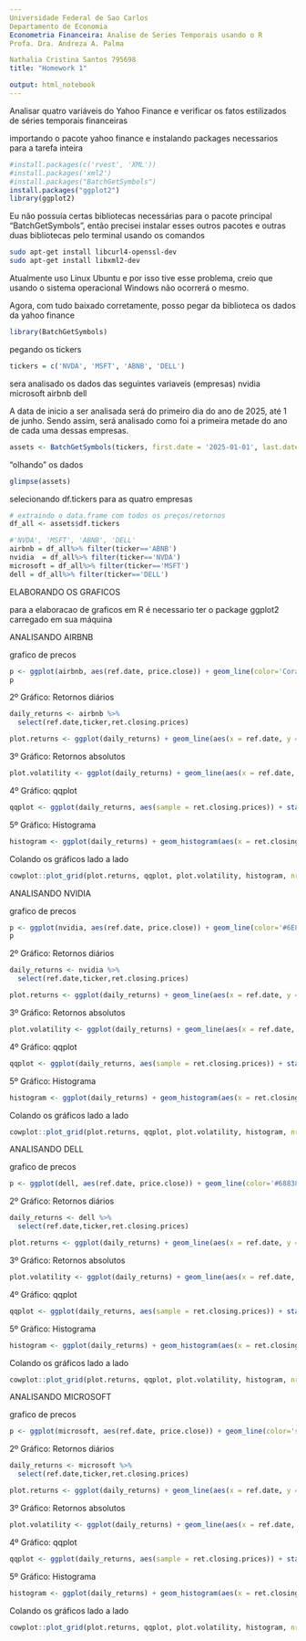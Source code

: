 ```yaml
---
Universidade Federal de Sao Carlos
Departamento de Economia
Econometria Financeira: Analise de Series Temporais usando o R
Profa. Dra. Andreza A. Palma

Nathalia Cristina Santos 795698
title: "Homework 1"

output: html_notebook
---
```


Analisar quatro variáveis do Yahoo Finance e verificar os fatos estilizados de séries temporais financeiras

importando o pacote yahoo finance e instalando packages necessarios para a tarefa inteira
```r
#install.packages(c('rvest', 'XML'))
#install.packages('xml2')
#install.packages("BatchGetSymbols")
install.packages("ggplot2")
library(ggplot2)
```

Eu não possuía certas bibliotecas necessárias para o pacote principal "BatchGetSymbols", então precisei instalar esses outros pacotes e outras duas bibliotecas pelo terminal usando os comandos
```bash
sudo apt-get install libcurl4-openssl-dev
sudo apt-get install libxml2-dev
```
Atualmente uso Linux Ubuntu e por isso tive esse problema, creio que usando o sistema operacional Windows não ocorrerá o mesmo.  

Agora, com tudo baixado corretamente, posso pegar da biblioteca os dados da yahoo finance
```r
library(BatchGetSymbols)

```

pegando os tickers 

```r
tickers = c('NVDA', 'MSFT', 'ABNB', 'DELL')
```
sera analisado os dados das seguintes variaveis (empresas)
nvidia 
microsoft
airbnb
dell

A data de inicio a ser analisada será do primeiro dia do ano de 2025, até 1 de junho. Sendo assim, será analisado como foi a primeira metade do ano de cada uma dessas empresas. 
```r
assets <- BatchGetSymbols(tickers, first.date = '2025-01-01', last.date = Sys.time(), type.return = "log", freq.data = "daily")
```

"olhando" os dados

```r
glimpse(assets)
```

selecionando df.tickers para as quatro empresas
```r
# extraindo o data.frame com todos os preços/retornos
df_all <- assets$df.tickers

#'NVDA', 'MSFT', 'ABNB', 'DELL'
airbnb = df_all%>% filter(ticker=='ABNB')
nvidia  = df_all%>% filter(ticker=='NVDA')
microsoft = df_all%>% filter(ticker=='MSFT')
dell = df_all%>% filter(ticker=='DELL')

```

ELABORANDO OS GRAFICOS

para a elaboracao de graficos em R é necessario ter o package ggplot2 carregado em sua máquina


ANALISANDO AIRBNB

grafico de precos 

```r
p <- ggplot(airbnb, aes(ref.date, price.close)) + geom_line(color='Coral4')+labs(x = "", y = 'Preço Fechamento', title="Cotação diária da Airbnb", subtitle="período: 2025-01-01 a 31/05/2025", caption = "Fonte: Yahoo Finance")
p
```

2º Gráfico: Retornos diários 

```r
daily_returns <- airbnb %>% 
  select(ref.date,ticker,ret.closing.prices) 
```

```r
plot.returns <- ggplot(daily_returns) + geom_line(aes(x = ref.date, y = ret.closing.prices), color = 'coral3') + labs(x = "", y = 'Retornos', title = "Retornos da Airbnb", subtitle = "Período: 2025-01-11 a 29/05/2025", caption = "Fonte: Yahoo Finance") + theme_light()
```


3º Gráfico: Retornos absolutos 
```r
plot.volatility <- ggplot(daily_returns) + geom_line(aes(x = ref.date, y = abs(ret.closing.prices)), color = 'coral2') + labs( x = "", y = 'Retornos Absolutos', title = "Retornos Absolutos da Airbnb", subtitle = "Período: de 2025-01-01 a 31/05/202", caption = "Fonte: Yahoo Finance") + theme_light()
```

4º Gráfico: qqplot

```r
qqplot <- ggplot(daily_returns, aes(sample = ret.closing.prices)) + stat_qq(size = 1, color = "coral3") + stat_qq_line() + labs(x = "Teórico", y = 'Amostra', title = "QQplot", subtitle = "Retornos diários da Airbnb", caption = "Fonte: Elaborado a partir de dados da Yahoo Finance") + theme_light()
```

5º Gráfico: Histograma

```r
histogram <- ggplot(daily_returns) + geom_histogram(aes(x = ret.closing.prices, y = ..density..), color = "white", fill = "dark grey", linetype = "solid", alpha = 0.8) + geom_density(aes(x = ret.closing.prices, y = ..density..), color = "coral4") + labs(x = "", y = "Densidade", title = "Histograma", subtitle = "Retornos diários da Airbnb", caption = "Fonte: Elaborado a partir de dados da Yahoo Finance") + theme_light()
```

Colando os gráficos lado a lado 

```r
cowplot::plot_grid(plot.returns, qqplot, plot.volatility, histogram, nrow = 2)
```

ANALISANDO NVIDIA

grafico de precos 

```r
p <- ggplot(nvidia, aes(ref.date, price.close)) + geom_line(color='#6E8B3D')+labs(x = "", y = 'preco fechamento', title="Cotação diária da NVIDIA", subtitle="período: 2025-01-01 a 31/05/2025", caption = "Fonte: Yahoo Finance")
p
```

2º Gráfico: Retornos diários 

```r
daily_returns <- nvidia %>% 
  select(ref.date,ticker,ret.closing.prices) 
```

```r
plot.returns <- ggplot(daily_returns) + geom_line(aes(x = ref.date, y = ret.closing.prices), color = '#556b2f') + labs(x = "", y = 'Retornos', title = "Retornos da NVIDIA", subtitle = "Período: 2025-01-01 a 31/05/2025", caption = "Fonte: Yahoo Finance") + theme_minimal()
```



3º Gráfico: Retornos absolutos 
```r
plot.volatility <- ggplot(daily_returns) + geom_line(aes(x = ref.date, y = abs(ret.closing.prices)), color = '#a2cd5a') + labs( x = "", y = 'Retornos absolutos', title = "Retornos abs da NVIDIA", subtitle = "Período: de 2025-01-11 a 31/05/202", caption = "Fonte: Yahoo Finance") + theme_light()
```

4º Gráfico: qqplot

```r
qqplot <- ggplot(daily_returns, aes(sample = ret.closing.prices)) + stat_qq(size = 1, color = '#6e8b3d') + stat_qq_line() + labs(x = "Teórico", y = 'Amostra', title = "QQplot", subtitle = "Retornos diários da NVIDIA", caption = "Fonte: Elaborado a partir de dados da Yahoo Finance") + theme_light()
```

5º Gráfico: Histograma

```r
histogram <- ggplot(daily_returns) + geom_histogram(aes(x = ret.closing.prices, y = ..density..), color = "white", fill = "dark grey", linetype = "solid", alpha = 0.8) + geom_density(aes(x = ret.closing.prices, y = ..density..), color = "#a2cd5a") + labs(x = "", y = "Densidade", title = "Histograma", subtitle = "Retornos diários da NVIDIA", caption = "Fonte: Elaborado a partir de dados da Yahoo Finance") + theme_light()
```

Colando os gráficos lado a lado 

```r
cowplot::plot_grid(plot.returns, qqplot, plot.volatility, histogram, nrow = 2)
```


ANALISANDO DELL

grafico de precos 

```r
p <- ggplot(dell, aes(ref.date, price.close)) + geom_line(color='#68838b')+labs(x = "", y = 'Preço Fechamento', title="Cotação diária da DELL", subtitle="período: 2025-01-01 a 31/05/2025", caption = "Fonte: Yahoo Finance")
```

2º Gráfico: Retornos diários 

```r
daily_returns <- dell %>% 
  select(ref.date,ticker,ret.closing.prices) 
```

```r
plot.returns <- ggplot(daily_returns) + geom_line(aes(x = ref.date, y = ret.closing.prices), color = '#9ac0cd') + labs(x = "", y = 'Retornos', title = "Retornos da DELL", subtitle = "Período: 2025-01-01 a 31/05/2025", caption = "Fonte: Yahoo Finance") + theme_light()
```



3º Gráfico: Retornos absolutos 
```r
plot.volatility <- ggplot(daily_returns) + geom_line(aes(x = ref.date, y = abs(ret.closing.prices)), color = '#add8e6') + labs( x = "", y = 'Retornos absolutos', title = "Retornos absolutos da DELL", subtitle = "Período: de 2025-01-01 a 31/05/202", caption = "Fonte: Yahoo Finance") + theme_light()
```

4º Gráfico: qqplot

```r
qqplot <- ggplot(daily_returns, aes(sample = ret.closing.prices)) + stat_qq(size = 1, color = "#68838b") + stat_qq_line() + labs(x = "Teórico", y = 'Amostra', title = "QQplot", subtitle = "Retornos diários da DELL", caption = "Fonte: Elaborado a partir de dados da Yahoo Finance") + theme_light()
```

5º Gráfico: Histograma

```r
histogram <- ggplot(daily_returns) + geom_histogram(aes(x = ret.closing.prices, y = ..density..), color = "white", fill = "dark grey", linetype = "solid", alpha = 0.8) + geom_density(aes(x = ret.closing.prices, y = ..density..), color = "#9ac0cd") + labs(x = "", y = "Densidade", title = "Histograma", subtitle = "Retornos diários da DELL", caption = "Fonte: Elaborado a partir de dados da Yahoo Finance") + theme_light()
```

Colando os gráficos lado a lado 

```r
cowplot::plot_grid(plot.returns, qqplot, plot.volatility, histogram, nrow = 2)
```


ANALISANDO MICROSOFT

grafico de precos 

```r
p <- ggplot(microsoft, aes(ref.date, price.close)) + geom_line(color='sienna4')+labs(x = "", y = 'Preço Fechamento', title="Cotação diária da MICROSOFT", subtitle="período: 2025-01-01 a 31/05/2025", caption = "Fonte: Yahoo Finance")
```

2º Gráfico: Retornos diários 

```r
daily_returns <- microsoft %>% 
  select(ref.date,ticker,ret.closing.prices) 
```

```r
plot.returns <- ggplot(daily_returns) + geom_line(aes(x = ref.date, y = ret.closing.prices), color = 'sienna3') + labs(x = "", y = 'Retornos', title = "Retornos da MICROSOFT", subtitle = "Período: 2025-01-01 a 31/05/2025", caption = "Fonte: Yahoo Finance") + theme_light()
```



3º Gráfico: Retornos absolutos 
```r
plot.volatility <- ggplot(daily_returns) + geom_line(aes(x = ref.date, y = abs(ret.closing.prices)), color = 'sienna') + labs( x = "", y = 'Retornos absolutos', title = "Retornos Absolutos da MICROSOFT", subtitle = "Período: de 2025-01-01 a 31/05/202", caption = "Fonte: Yahoo Finance") + theme_light()
```

4º Gráfico: qqplot

```r
qqplot <- ggplot(daily_returns, aes(sample = ret.closing.prices)) + stat_qq(size = 1, color = "sienna3") + stat_qq_line() + labs(x = "Teórico", y = 'Amostra', title = "QQplot", subtitle = "Retornos diários da MICROSOFT", caption = "Fonte: Elaborado a partir de dados da Yahoo Finance") + theme_light()
```

5º Gráfico: Histograma

```r
histogram <- ggplot(daily_returns) + geom_histogram(aes(x = ret.closing.prices, y = ..density..), color = "white", fill = "dark grey", linetype = "solid", alpha = 0.8) + geom_density(aes(x = ret.closing.prices, y = ..density..), color = "sienna4") + labs(x = "", y = "Densidade", title = "Histograma", subtitle = "Retornos diários da MICROSOFT", caption = "Fonte: Elaborado a partir de dados da Yahoo Finance") + theme_update()
```

Colando os gráficos lado a lado 

```r
cowplot::plot_grid(plot.returns, qqplot, plot.volatility, histogram, nrow = 2)
```